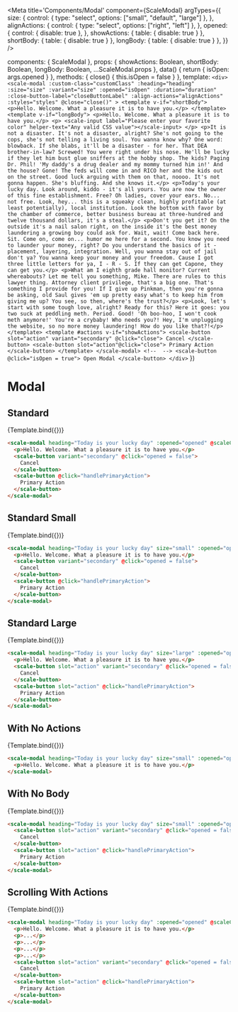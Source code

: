 
<Meta
  title='Components/Modal'
  component={ScaleModal}
  argTypes={{
    size: {
      control: {
        type: "select",
        options: ["small", "default", "large"]
      },
    },
    alignActions: {
      control: {
        type: "select",
        options: ["right", "left"]
      },
    },
    opened: {
      control: {
        disable: true
      },
    },
    showActions: {
      table: {
        disable: true
      }
    },
    shortBody: {
      table: {
        disable: true
      }
    },
    longBody: {
      table: {
        disable: true
      }
    },
  }}
/>

  components: { ScaleModal },
  props: {
    showActions: Boolean,
    shortBody: Boolean,
    longBody: Boolean,
    ...ScaleModal.props
  },
  data() {
    return {
      isOpen: args.opened
    }
  },
  methods: {
    close() {
      this.isOpen = false
    }
  },
  template: `
    <div>
      <scale-modal
        :custom-class="customClass"
        :heading="heading"
        :size="size"
        :variant="size"
        :opened="isOpen"
        :duration="duration"
        :close-button-label="closeButtonLabel"
        :align-actions="alignActions"
        :styles="styles"
        @close="close()"
      >
        <template v-if="shortBody">
          <p>Hello. Welcome. What a pleasure it is to have you.</p>
        </template>
        <template v-if="longBody">
          <p>Hello. Welcome. What a pleasure it is to have you.</p>
          <p>
            <scale-input label="Please enter your favorite color" helper-text="Any valid CSS value"></scale-input>
          </p>
          <p>It is not a disaster. It's not a disaster, alright? She's not going to the cops, she's not telling a living soul. You wanna know why? One word: blowback. If she blabs, it'll be a disaster - for her. That DEA brother-in-law? Screwed! You were right under his nose. He'll be lucky if they let him bust glue sniffers at the hobby shop. The kids? Paging Dr. Phil! 'My daddy's a drug dealer and my mommy turned him in!' And the house? Gone! The feds will come in and RICO her and the kids out on the street. Good luck arguing with them on that, noooo. It's not gonna happen. She's bluffing. And she knows it.</p>
          <p>Today's your lucky day. Look around, kiddo - it's all yours. You are now the owner of this fine establishment. Free? Oh ladies, cover your ears. No... not free. Look, hey... this is a squeaky clean, highly profitable (at least potentially), local institution. Look the bottom with favor by the chamber of commerce, better business bureau at three-hundred and twelve thousand dollars, it's a steal.</p>
          <p>Don't you get it? On the outside it's a nail salon right, on the inside it's the best money laundering a growing boy could ask for. Wait, wait! Come back here. Sit. Come on, come on... humor me here for a second. You know you need to launder your money, right? Do you understand the basics of it - placement, layering, integration. Well, you wanna stay out of jail don't ya? You wanna keep your money and your freedom. Cause I got three little letters for ya, I - R - S. If they can get Capone, they can get you.</p>
          <p>What am I eighth grade hall monitor? Current whereabouts? Let me tell you something, Mike. There are rules to this lawyer thing. Attorney client privilege, that's a big one. That's something I provide for you! If I give up Pinkman, then you're gonna be asking, old Saul gives 'em up pretty easy what's to keep him from giving me up? You see, so then, where's the trust?</p>
          <p>Look, let's start with some tough love, alright? Ready for this? Here it goes: you two suck at peddling meth. Period. Good! 'Oh boo-hoo, I won't cook meth anymore!' You're a crybaby! Who needs you?! Hey, I'm unplugging the website, so no more money laundering! How do you like that?!</p>
        </template>
        <template #actions v-if="showActions">
          <scale-button slot="action" variant="secondary" @click="close">
            Cancel
          </scale-button>
          <scale-button slot="action"@click="close">
            Primary Action
          </scale-button>
        </template>
      </scale-modal>
      <!--  -->
      <scale-button @click="isOpen = true">
        Open Modal
      </scale-button>
    </div>
  `
})

# Modal

## Standard

<Preview withSource="none">
  <Story
    name='Standard'
    args={{
      opened: false,
      showActions: true,
      shortBody: true
    }}
  >
    {Template.bind({})}
  </Story>
</Preview>

<Props story='Standard' />

```html
<scale-modal heading="Today is your lucky day" :opened="opened" @scaleClose="opened = false">
  <p>Hello. Welcome. What a pleasure it is to have you.</p>
  <scale-button variant="secondary" @click="opened = false">
    Cancel
  </scale-button>
  <scale-button @click="handlePrimaryAction">
    Primary Action
  </scale-button>
</scale-modal>
```

## Standard Small

<Preview withSource="none">
  <Story
    name='Standard Small'
    args={{
      opened: false,
      size: 'small',
      showActions: true,
      shortBody: true
    }}
  >
    {Template.bind({})}
  </Story>
</Preview>

```html
<scale-modal heading="Today is your lucky day" size="small" :opened="opened" @scaleClose="opened = false">
  <p>Hello. Welcome. What a pleasure it is to have you.</p>
  <scale-button variant="secondary" @click="opened = false">
    Cancel
  </scale-button>
  <scale-button @click="handlePrimaryAction">
    Primary Action
  </scale-button>
</scale-modal>
```

## Standard Large

<Preview withSource="none">
  <Story
    name='Standard Large'
    args={{
      opened: false,
      size: 'large',
      showActions: true,
      shortBody: true
    }}
  >
    {Template.bind({})}
  </Story>
</Preview>

```html
<scale-modal heading="Today is your lucky day" size="large" :opened="opened" @scaleClose="opened = false">
  <p>Hello. Welcome. What a pleasure it is to have you.</p>
  <scale-button slot="action" variant="secondary" @click="opened = false">
    Cancel
  </scale-button>
  <scale-button slot="action" @click="handlePrimaryAction">
    Primary Action
  </scale-button>
</scale-modal>
```

## With No Actions

<Preview withSource="none">
  <Story
    name='No Actions'
    args={{
      opened: false,
      size: 'small',
      showActions: false,
      shortBody: true
    }}
  >
    {Template.bind({})}
  </Story>
</Preview>

```html
<scale-modal heading="Today is your lucky day" size="small" :opened="opened" @scaleClose="opened = false">
  <p>Hello. Welcome. What a pleasure it is to have you.</p>
</scale-modal>
```

## With No Body

<Preview withSource="none">
  <Story
    name='With No Body'
    args={{
      opened: false,
      size: 'small',
      showActions: true,
      shortBody: false
    }}
  >
    {Template.bind({})}
  </Story>
</Preview>

```html
<scale-modal heading="Today is your lucky day" size="small" :opened="opened" @scaleClose="opened = false">
  <scale-button slot="action" variant="secondary" @click="opened = false">
    Cancel
  </scale-button>
  <scale-button slot="action" @click="handlePrimaryAction">
    Primary Action
  </scale-button>
</scale-modal>
```

## Scrolling With Actions

<Preview withSource="none">
  <Story
    name='Scrolling With Actions'
    args={{
      opened: false,
      showActions: true,
      longBody: true,
    }}
  >
    {Template.bind({})}
  </Story>
</Preview>

```html
<scale-modal heading="Today is your lucky day" :opened="opened" @scaleClose="opened = false">
  <p>Hello. Welcome. What a pleasure it is to have you.</p>
  <p>...</p>
  <p>...</p>
  <p>...</p>
  <p>...</p>
  <scale-button slot="action" variant="secondary" @click="opened = false">
    Cancel
  </scale-button>
  <scale-button slot="action" @click="handlePrimaryAction">
    Primary Action
  </scale-button>
</scale-modal>
```
